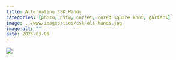 ```yaml
---
title: Alternating CSK Hands
categories: [photo, nsfw, corset, cored square knot, garters]
image: ../www/images/ties/csk-alt-hands.jpg
image-alt: ""
date: 2025-03-06
---
```



![](../www/images/ties/csk-alt-hands.jpg)

